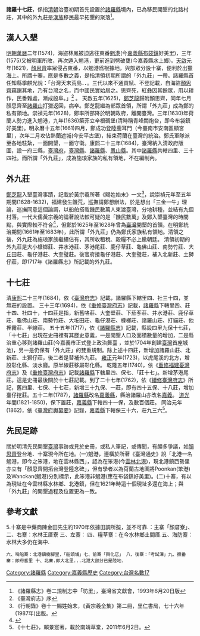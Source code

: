 '''諸羅十七莊'''，係指[[清朝|清朝]]治臺初期首先設置於[[諸羅縣|諸羅縣]]境內，已為移民開墾的北路村莊，其中的外九莊是[[漢族|漢族]]移民最早拓墾的聚落<ref> 《諸羅縣志》卷二規制志中「坊里」，臺灣省文獻會，1993年6月20日版 </ref>。

==  漢人入墾 ==
[[明朝|明朝]][[萬曆|萬曆]]二年(1574)，海盜林鳳被迫逃往東番[[魍港|魍港]](今[[嘉義縣|嘉義縣]][[布袋鎮|布袋鎮]]好美里)，三年(1575)又被明軍所敗，再次遁入魍港，更前進到劈破甕(今嘉義縣水上鄉)。[[天啟|天啟]]元年(1621)，[[顏思齊|顏思齊]]率眾侵占東番，以魍港爲根據地，與部眾分設十寨，便利於出獵海上。所謂十寨，應是多數之義，是指清領初期所謂的「外九莊」一帶。諸羅縣首任知縣季麒光說：「台灣天末荒島．．。三代以來不通貢賦、不登記載，自海盜[[顏思齊|顏思齊]]竊踞其地，乃有台灣之名，而中國民實始居之。思齊死，紅彝因其餘眾，用以耕作，民番雜處，漸成殷阜。」<ref>《臺灣府志》序 </ref> 。
天啟五年(1625)，[[鄭芝龍|鄭芝龍]]歸附顏思齊，同年七月顏思齊至[[諸羅山|諸羅山]]打獵返回，病卒。鄭芝龍繼為部眾首領，所謂「外九莊」成為鄭的私有領地。崇禎元年(1628)，鄭率所部降於明朝政府，離開臺灣。三年(1630)年荷蘭人勢力進入魍港，九年(1636)築菲立辛根碉堡(清時稱青峰闕炮台，即今布袋鎮好美里)。明永曆十五年(1661)四月，鄭成功登陸鹿耳門（今臺南市安南區顯宮里），次年二月攻佔熱蘭遮城(今安平古堡)，結束荷蘭在臺灣的統治。鄭氏軍隊派至各地駐紮，一面開墾，一面守衛。康熙二十三年(1684)，臺灣納入清政府版圖，設一府三縣，[[臺灣府|臺灣府]]，[[臺灣縣|臺灣縣]]、[[諸羅縣|諸羅縣]]、[[鳳山縣|鳳山縣]]。其中[[諸羅縣|諸羅縣]]共轄四里、三十四社。而所謂「外九莊」，成為施琅家族的私有領地，不在編制內。
== 外九莊 ==
{{main|外九莊}}
[[鄭芝龍|鄭芝龍]]入墾臺灣事蹟，記載於黃宗羲所著《賜姓始末》一文<ref>《行朝錄》卷十一賜姓始末，《黃宗羲全集》第二冊，里仁書局，七十六年(1987年)出版。</ref>，說崇禎元年至五年期間(1628-1632)，福建發生饑荒，巡撫請鄭想辦法，於是想出「三金一牛」理論，巡撫同意這個論調，以船舶搭載饑民數萬人東渡臺灣，分地耕種，並結有九個村落。一代大儒黃宗羲的論著說法較可疑的是「饑民數萬」及鄭入墾臺灣的時間點，與實際較不符合<ref>{{Cite web|title=荷據時期臺灣牛隻的引進與飼育|url=http://www.sciencehistory.url.tw/download/17_16.pdf|accessdate=|author=楊龢之|date=|format=|publisher=|language=|archive-date=2020-04-27|archive-url=https://web.archive.org/web/20200427035008/http://www.sciencehistory.url.tw/download/17_16.pdf|dead-url=no}}</ref>，但鄭於1625年至1628年曾為[[臺灣|臺灣]]開墾的首領。在明鄭統治期間(1661年至1683年)，此所謂「外九莊」仍為鄭氏家族私有領地。清領之後，外九莊為施琅家族繼續佔有，其所收租稅、穀糧不必上繳朝廷。
清領初期的外九莊是大小槺榔莊、井水港莊、茅港尾莊、鹿仔草莊、龜佛山莊、南勢竹莊、大丘田莊、龜仔港莊、大奎璧莊。後官府接龜仔港莊、大奎璧莊，補入北新莊、土獅仔莊，即1717年《諸羅縣志》所記載的外九莊。

== 十七莊 ==
清[[康熙|康熙]]二十三年(1684)，依《[[臺灣府志|臺灣府志]]》記載，諸羅縣下轄里四、社三十四，並無莊的設置。
三十三年(1694)，依《[[重修臺灣府志|重修臺灣府志]]》記載，[[諸羅縣|諸羅縣]]下轄里四、莊十四、社四十，十四莊是指，新舊咯莊、大奎壁莊、下茄苳莊、井水港莊、鹿仔草莊、龜佛山莊、南勢竹莊、大坵田莊、龜仔港莊、槺榔莊、諸羅山莊、打貓莊、他裡霧莊、半線莊。
五十五年(1717)，依《[[諸羅縣志|諸羅縣志]]》記載，縣設四里九保十七莊，「十七莊」出現在史冊裡有其歷史意義，一是開墾人口及面積數量的增加，二是縣治重心移到諸羅山莊(今嘉義市正式登上政治舞臺 ，並於1704年創建[[臺灣|臺灣]]首座城池)，另一是仍保有「外九莊」的雙重規制。除上述十四莊，新增加諸羅山莊、北新莊、土獅仔莊，後二者是替補外九莊。
[[雍正|雍正]]元年(1723)，以虎尾溪的北方，增設彰化縣、淡水廳。原半線莊移屬彰化縣。
乾隆五年(1740)，依《[[重修福建憂灣府志|重修福建憂灣府志]]》及《[[重修臺灣府志|重修臺灣府志]]》記載[[諸羅縣|諸羅縣]]下轄里四、保七、「莊十七」。新增茅港尾莊。這是史冊最後關於十七莊記載。到了二十七年(1762)，依《[[續修臺灣府志|續修臺灣府志]]》所記，舊四里、七保、十七莊，新增三十九保、一莊，即有四十五保、十八莊，增加臺仔挖莊。五十二年(1787)，[[諸羅縣|諸羅縣]]改名[[嘉義縣|嘉義縣]]，縣治諸羅山亦改名[[嘉義|嘉義]]。
[[道光|道光]]年間(1821-1850)，保下置莊，[[嘉義縣|嘉義縣]]下轄四十一保，及數百個莊。
同治元年(1862)，依《[[臺灣府輿纂要|臺灣府輿纂要]]》記錄，[[嘉義縣|嘉義縣]]下轄保三十六，莊九三六<ref>《十七莊》，賴景寔著，載於南靖草堂，2011年6月2日。 </ref>。

== 先民足跡 == 
關於明清先民開墾[[臺灣|臺灣]]事跡或見於史冊，或私人筆記，或傳聞，有頗多爭議，如[[顏思齊|顏思齊]]登台地、十寨現今所在地。(一)魍港，連橫於所著《臺灣通史》說「北港一名魍港，即今之笨港，地在雲林縣西」，認為在笨港(今[[雲林|雲林]][[北港|北港]])，現北港鎮西勢里亦立有「顏思齊開拓台灣登陸念碑」，但有學者以為荷蘭古地圖將Poonkan(笨港)及Wanckan(魍港)分別標示，此笨港非魍港(應在布袋鎮好美里)。(二)十寨，有以為現址在今雲林縣水林鄉、北港鎮，但在1621年時這十個現址多還在海上；與「外九莊」的開墾過程及位置更為一致。

{{wikisource|諸羅縣志}}

== 參考文獻 ==
5.十寨是中藥商陳金田先生約1970年依據田調所擬，並不可靠.：主寨「顏厝寮」、 二、右寨：水林王厝寮 三、左寨： 四、糧草寨：在今水林鄉土間厝.五、海防寨：水林大多仍在海中.
 六、哨船寨：北港鎮樹腳里，「船頭埔」七、前寨「興化店」 八、後寨：「考試潭」九、撫番寨：即府番里 十、北寨.即大北里...北港大部分已是陸地.
{{Reflist}}[[Category:諸羅縣|Category:諸羅縣]]
[[Category:嘉義縣歷史|Category:嘉義縣歷史]]
[[Category:台灣名數17|Category:台灣名數17]]